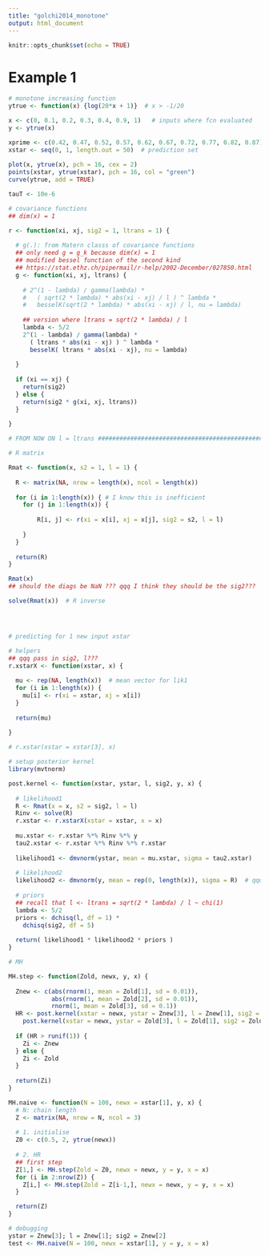 ---
title: "golchi2014_monotone"
output: html_document
---

```{r setup, include=FALSE}
knitr::opts_chunk$set(echo = TRUE)
```

# Example 1

```{r setup}

# monotone increasing function
ytrue <- function(x) {log(20*x + 1)}  # x > -1/20

x <- c(0, 0.1, 0.2, 0.3, 0.4, 0.9, 1)   # inputs where fcn evaluated
y <- ytrue(x)

xprime <- c(0.42, 0.47, 0.52, 0.57, 0.62, 0.67, 0.72, 0.77, 0.82, 0.87)  # derivative set
xstar <- seq(0, 1, length.out = 50)  # prediction set
 
plot(x, ytrue(x), pch = 16, cex = 2)
points(xstar, ytrue(xstar), pch = 16, col = "green")
curve(ytrue, add = TRUE)

tauT <- 10e-6

```

```{r}
# covariance functions
## dim(x) = 1

r <- function(xi, xj, sig2 = 1, ltrans = 1) {
  
  # g(.): from Matern classs of covariance functions
  ## only need g = g_k because dim(x) = 1
  ## modified bessel function of the second kind
  ## https://stat.ethz.ch/pipermail/r-help/2002-December/027850.html
  g <- function(xi, xj, ltrans) {
    
    # 2^(1 - lambda) / gamma(lambda) * 
    #   ( sqrt(2 * lambda) * abs(xi - xj) / l ) ^ lambda *
    #   besselK(sqrt(2 * lambda) * abs(xi - xj) / l, nu = lambda)
    
    ## version where ltrans = sqrt(2 * lambda) / l
    lambda <- 5/2
    2^(1 - lambda) / gamma(lambda) * 
      ( ltrans * abs(xi - xj) ) ^ lambda *
      besselK( ltrans * abs(xi - xj), nu = lambda)
    
  }
  
  if (xi == xj) {
    return(sig2)
  } else {
    return(sig2 * g(xi, xj, ltrans))
  }
  
}

# FROM NOW ON l = ltrans #############################################################

# R matrix

Rmat <- function(x, s2 = 1, l = 1) {
  
  R <- matrix(NA, nrow = length(x), ncol = length(x))
  
  for (i in 1:length(x)) { # I know this is inefficient
    for (j in 1:length(x)) {
      
        R[i, j] <- r(xi = x[i], xj = x[j], sig2 = s2, l = l)
      
    }
  }
  
  return(R)
}

Rmat(x)
## should the diags be NaN ??? qqq I think they should be the sig2???

solve(Rmat(x))  # R inverse




# predicting for 1 new input xstar

# helpers
## qqq pass in sig2, l???
r.xstarX <- function(xstar, x) {
  
  mu <- rep(NA, length(x))  # mean vector for lik1
  for (i in 1:length(x)) {
    mu[i] <- r(xi = xstar, xj = x[i])
  }
  
  return(mu)
  
}

# r.xstar(xstar = xstar[3], x)

```

```{r naive joint posterior}
# setup posterior kernel
library(mvtnorm)

post.kernel <- function(xstar, ystar, l, sig2, y, x) {
  
  # likelihood1
  R <- Rmat(x = x, s2 = sig2, l = l)
  Rinv <- solve(R)
  r.xstar <- r.xstarX(xstar = xstar, x = x)
  
  mu.xstar <- r.xstar %*% Rinv %*% y
  tau2.xstar <- r.xstar %*% Rinv %*% r.xstar
  
  likelihood1 <- dmvnorm(ystar, mean = mu.xstar, sigma = tau2.xstar)
  
  # likelihood2
  likelihood2 <- dmvnorm(y, mean = rep(0, length(x)), sigma = R)  # qqq why is this zero...
  
  # priors
  ## recall that l <- ltrans = sqrt(2 * lambda) / l ~ chi(1)
  lambda <- 5/2
  priors <- dchisq(l, df = 1) *
    dchisq(sig2, df = 5)
  
  return( likelihood1 * likelihood2 * priors )
}

# MH

MH.step <- function(Zold, newx, y, x) {
  
  Znew <- c(abs(rnorm(1, mean = Zold[1], sd = 0.01)),
            abs(rnorm(1, mean = Zold[2], sd = 0.01)),
            rnorm(1, mean = Zold[3], sd = 0.1))
  HR <- post.kernel(xstar = newx, ystar = Znew[3], l = Znew[1], sig2 = Znew[2], y = y, x = x) / 
    post.kernel(xstar = newx, ystar = Zold[3], l = Zold[1], sig2 = Zold[2], y = y, x = x)
  
  if (HR > runif(1)) {
    Zi <- Znew
  } else {
    Zi <- Zold
  }
  
  return(Zi)
}

MH.naive <- function(N = 100, newx = xstar[1], y, x) {
  # N: chain length
  Z <- matrix(NA, nrow = N, ncol = 3)
  
  # 1. initialise
  Z0 <- c(0.5, 2, ytrue(newx))
  
  # 2. HR
  ## first step
  Z[1,] <- MH.step(Zold = Z0, newx = newx, y = y, x = x)
  for (i in 2:nrow(Z)) {
    Z[i,] <- MH.step(Zold = Z[i-1,], newx = newx, y = y, x = x)
  }

  return(Z)
}

# debugging
ystar = Znew[3]; l = Znew[1]; sig2 = Znew[2]
test <- MH.naive(N = 100, newx = xstar[1], y = y, x = x)
```

